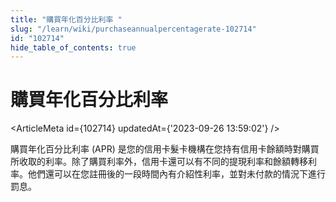 ```yaml
---
title: "購買年化百分比利率 "
slug: "/learn/wiki/purchaseannualpercentagerate-102714"
id: "102714"
hide_table_of_contents: true
---
```



# 購買年化百分比利率 

<ArticleMeta id={102714} updatedAt={'2023-09-26 13:59:02'} />
<div className='border-solid border-b border-t-0 my-4 border-[var(--ifm-color-gray-300)]' />

購買年化百分比利率 (APR) 是您的信用卡髮卡機構在您持有信用卡餘額時對購買所收取的利率。除了購買利率外，信用卡還可以有不同的提現利率和餘額轉移利率。他們還可以在您註冊後的一段時間內有介紹性利率，並對未付款的情況下進行罰息。
